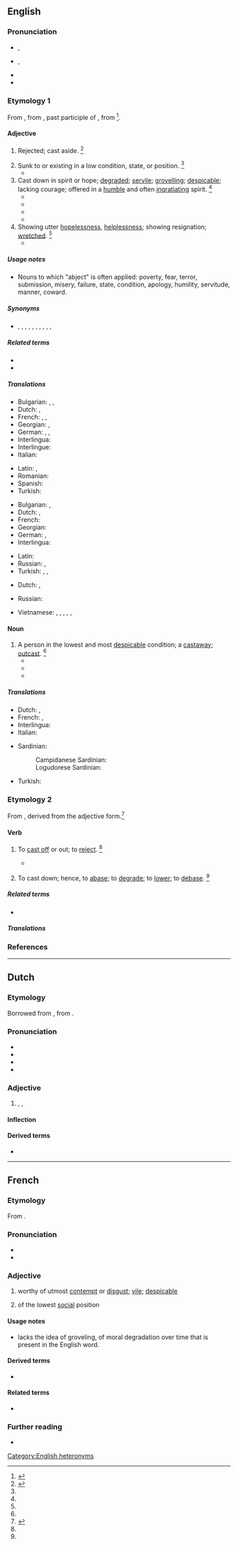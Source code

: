 ==English==

===Pronunciation===
* {{sense|attributive}} {{a|US}} {{IPA|en|/ˈæb.d͡ʒɛkt/}}, {{enPR|'ăbjĕkt}}
* {{a|US}} {{IPA|en|/æbˈd͡ʒɛkt/}}, {{enPR|ăbʹjĕkt}}
* {{rhymes|en|ɛkt}}
* {{audio|en|en-uk-abject.ogg|Audio (UK)}}

===Etymology 1===
From {{inh|en|enm|abiect||outcast, wretched}}, from {{der|en|la|abiectus}}, past participle of {{m|la|abiciō||to throw away, cast off, to reject}}, from {{prefix|la|ab|t1=away|iaciō|t2=to throw|nocat=yes}}<ref>{{R:CDOE|page=3}}</ref>.

====Adjective====
{{en-adj|er|more}}

# {{lb|en|obsolete}} Rejected; cast aside. {{defdate|Attested from around (1350 to 1470) until the early 17<sup>th</sup> century.}}<ref name=SOED>{{R:SOED5|page=5}}</ref>
# Sunk to or existing in a low condition, state, or position. {{defdate|First attested from around (1350 to 1470).}}<ref name=SOED/>
#* {{quote-book|en|passage=So thick bestrown '''abject''' and lost lay these, covering the flood.|author={{w|John Milton}}|title={{w|Paradise Lost}}|year=1667}}
# Cast down in spirit or hope; [[degraded]]; [[servile]]; [[grovelling]]; [[despicable]]; lacking courage; offered in a [[humble]] and often [[ingratiating]] spirit. {{defdate|First attested from around (1350 to 1470).}}<ref name=SOED/>
#* {{quote-book|en|1710|{{w|Joseph Addison}}|Whig Examiner|passage=Honest men, who tell their sovereigns what they expect from them, and what obedience they shall be always ready to pay them, are not upon an equal foot with such base and '''abject''' flatterers;|issue=5}}
#* {{quote-book|en|passage=Lord Howard of Escrick accused Ayloffe of proposing to assassinate the Duke of York; but Lord Howard was an '''abject''' liar;|author={{w|Thomas Babington Macaulay}}|title=The History of England from the Accession of James the Second|year=1848}}
#* {{RQ:Shakespeare Taming of the Shrew|I|ii|passage=And banish hence these '''abject''', lowly dreams.}}
#* {{quote-book|en|passage=He sat obediently with that tentative and '''abject''' eagerness of a man who has but one pleasure left and whom the world can reach only through one sense, for he was both blind and deaf.|year=1931|author=Faulkner|title=Sanctuary|section=ii}}
# Showing utter [[hopelessness]], [[helplessness]]; showing resignation; [[wretched]]. {{defdate|First attested from around (1350 to 1470).}}<ref name=SOED/>
#* {{quote-book|en|year=1927|title=From the Dark Tower|author=Countee Cullen|passage=We shall not always plant while others reap \ The golden [[increment]] of bursting fruit, \ Not always [[countenance]], '''abject''' and mute \ That lesser men should [[hold cheap|hold their brothers cheap]];}}

=====Usage notes=====
* Nouns to which "abject" is often applied: poverty, fear, terror, submission, misery, failure, state, condition, apology, humility, servitude, manner, coward.

=====Synonyms=====
* {{l|en|beggarly}}, {{l|en|contemptible}}, {{l|en|cringing}}, {{l|en|degraded}}, {{l|en|groveling}}, {{l|en|ignoble}}, {{l|en|mean}}, {{l|en|mean-spirited}}, {{l|en|slavish}}, {{l|en|vile}}, {{l|en|worthless}}

=====Related terms=====
{{rel-top}}
* {{l|en|abjectly}}
* {{l|en|abjectness}}
{{rel-mid}}
{{rel-bottom}}

=====Translations=====
{{trans-top|Sunk to a low condition; down in spirit or hope}}
* Bulgarian: {{t+|bg|низък}}, {{t+|bg|долен}}, {{t+|bg|жалък}}
* Dutch: {{t|nl|diepgezonken}}, {{t+|nl|ellendig}}
* French: {{t+|fr|abject|m}}, {{t+|fr|abjecte|f}}, {{t+|fr|méprisable}}
* Georgian: {{t|ka|მდაბალი}}, {{t|ka|სულმდაბალი}}
* German: {{t+|de|elend}}, {{t+|de|kläglich}}, {{t+|de|jämmerlich}}
* Interlingua: {{t|ia|abjecte}}
* Interlingue: {{t|ie|abject}}
* Italian: {{t+|it|abbietto}}
{{trans-mid}}
* Latin: {{t|la|abjectus|m}}, {{t|la|abjecta|f}}
* Romanian: {{t+|ro|abject}}
* Spanish: {{t+|es|abatido}}
* Turkish: {{t+|tr|aşağılık}}
{{trans-bottom}}

{{trans-top|Cast down; rejected; low-lying}}
* Bulgarian: {{t+|bg|отхвърлен}}, {{t+|bg|низвергнат}}
* Dutch: {{t+|nl|hulpeloos}}, {{t+|nl|moedeloos}}
* French: {{t+|fr|misérable}}
* Georgian: {{t|ka|დამცირებული}}
* German: {{t+|de|bitter}} {{gloss|poverty}}, {{t+|de|verächtlich}}
* Interlingua: {{t|ia|abjecte}}
{{trans-mid}}
* Latin: {{t+|la|miserabilis|m|f}}
* Russian: {{t+|ru|жалкий|alt=жа́лкий}}, {{t+|ru|уни́женный}}
* Turkish: {{t+|tr|aşağılanmış}}, {{t+|tr|hakir}}, {{t+|tr|zelil}}
{{trans-bottom}}

{{trans-top|showing resignation}}
* Dutch: {{t+|nl|hulpeloos}}, {{t+|nl|gelaten}}
{{trans-mid}}
* Russian: {{t+|ru|смире́нный|m}}
{{trans-bottom}}

{{checktrans-top}}

{{trans-mid}}
* Vietnamese: {{t+check|vi|hèn hạ}}, {{t+check|vi|thấp hèn}}, {{t+check|vi|đê tiện}}, {{t+check|vi|đáng khinh}}, {{t+check|vi|khốn khổ}}, {{t+check|vi|khốn nạn}}
{{trans-bottom}}

====Noun====
{{en-noun}}

# A person in the lowest and most [[despicable]] condition; a [[castaway]]; [[outcast]]. {{defdate|from late 15h c.}}<ref name=SOED/>
#* {{RQ:Scott Devorgoil Auchindrane|act=III|scene=i|page=309|passage=Hear ye the serf I bred, begin to reckon / Upon his rights and pleasure! Who am I— / Thou '''abject''', who am I, whose will thou thwartest?}}
#* {{quote-book|en|1832|{{w|Isaac Taylor}}|Saturday Evening|passage=Shall these '''abjects'''—these victims—these outcasts, know any thing of pleasure?}}
#* {{quote-book|en|year=c. 1591-1594|passage=We are the queen's '''abjects''', and must obey.|author=Shakespeare|title=Richard III|section=Act I, Scene I}}

=====Translations=====
{{trans-top|A person in the lowest and most despicable condition}}
* Dutch: {{t|nl|verworpeling|m}}, {{t|nl|infaam persoon|m}}
* French: {{t+|fr|misérable}}, {{t+|fr|paria}}
* Interlingua: {{t|ia|abjecto}}
* Italian: {{t+|it|abbietto}}
{{trans-mid}}
* Sardinian:
*: Campidanese Sardinian: {{t|sc|indinniu}}
*: Logudorese Sardinian: {{t|sc|indinniu}}
* Turkish: {{t+|tr|sefil}}
{{trans-bottom}}

===Etymology 2===
From {{etyl|enm|en}} {{m|enm|abjecten}}, derived from the adjective form.<ref>{{R:MW3 1976|page=4}}</ref>

====Verb====
{{en-verb}}

# {{lb|en|transitive|obsolete}} To [[cast off]] or out; to [[reject]]. {{defdate|Attested from around (1350 to 1470) until the late 17<sup>th</sup> century.}}<ref name=SOED/>
#* {{quote-book|en|year=2001|author=Jana Evans Braziel, Kathleen LeBesco (editors)|title=Bodies out of bounds: fatness and transgression|page=141|passage=Rather than '''abjecting''' her own fat body, the Ipecac-taking fat girl is '''abjecting''' diet culture.}}
# {{lb|en|transitive|obsolete}} To cast down; hence, to [[abase]]; to [[degrade]]; to [[lower]]; to [[debase]]. {{defdate|Attested from around (1350 to 1470) until the late 17<sup>th</sup> century.}}<ref name=SOED/>
#: {{rfquotek|lang=en|John Donne}}

=====Related terms=====
{{rel-top}}
* {{l|en|abjection}}
{{rel-mid}}
{{rel-bottom}}

=====Translations=====
{{trans-top|To cast off or down}}
{{trans-mid}}
{{trans-bottom}}

===References===
<references/>

[[Category:English heteronyms]]

----

==Dutch==

===Etymology===
Borrowed from {{bor|nl|fr|abject}}, from {{der|nl|la|abiectus}}.

===Pronunciation===
* {{IPA|nl|/ɑbˈjɛkt/}}
* {{audio|nl|Nl-abject.ogg|Audio}}
* {{hyphenation|nl|ab|ject}}
* {{rhyme|nl|ɛkt}}

===Adjective===
{{nl-adj}}

# {{l|en|reprehensible}}, {{l|en|despicable}}, {{l|en|abject}}
#: {{ux|nl|Het is teleologisch, infaam en het is '''abject'''.|It is teleological, scandalous and it is '''reprehensible'''.}}

====Inflection====
{{nl-decl-adj}}

====Derived terms====
* {{l|nl|abjectheid}}

----

==French==

===Etymology===
From {{der|fr|la|abiectus}}.

===Pronunciation===
* {{fr-IPA|abjecte}}
* {{audio|fr|Fr-abject.ogg|abject}}

===Adjective===
{{fr-adj}}

# {{lb|fr|literary}} worthy of utmost [[contempt]] or [[disgust]]; [[vile]]; [[despicable]]
# {{lb|fr|literary|obsolete}} of the lowest [[social]] position

====Usage notes====
* {{m|en||Abject}} lacks the idea of groveling, of moral degradation over time that is present in the English word.

====Derived terms====
* {{l|fr|abjectement}}

====Related terms====
* {{l|fr|abjection}}

===Further reading===
* {{R:TLFi}}